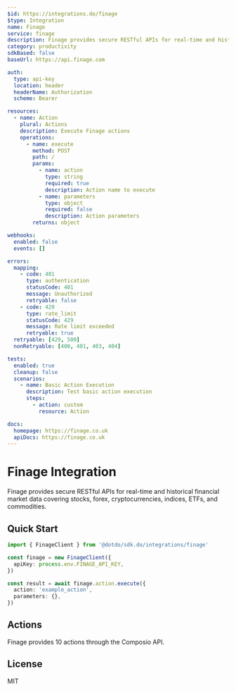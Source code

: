 ```yaml
---
$id: https://integrations.do/finage
$type: Integration
name: Finage
service: finage
description: Finage provides secure RESTful APIs for real-time and historical financial market data covering stocks, forex, cryptocurrencies, indices, ETFs, and commodities.
category: productivity
sdkBased: false
baseUrl: https://api.finage.com

auth:
  type: api-key
  location: header
  headerName: Authorization
  scheme: Bearer

resources:
  - name: Action
    plural: Actions
    description: Execute Finage actions
    operations:
      - name: execute
        method: POST
        path: /
        params:
          - name: action
            type: string
            required: true
            description: Action name to execute
          - name: parameters
            type: object
            required: false
            description: Action parameters
        returns: object

webhooks:
  enabled: false
  events: []

errors:
  mapping:
    - code: 401
      type: authentication
      statusCode: 401
      message: Unauthorized
      retryable: false
    - code: 429
      type: rate_limit
      statusCode: 429
      message: Rate limit exceeded
      retryable: true
  retryable: [429, 500]
  nonRetryable: [400, 401, 403, 404]

tests:
  enabled: true
  cleanup: false
  scenarios:
    - name: Basic Action Execution
      description: Test basic action execution
      steps:
        - action: custom
          resource: Action

docs:
  homepage: https://finage.co.uk
  apiDocs: https://finage.co.uk
---
```


# Finage Integration

Finage provides secure RESTful APIs for real-time and historical financial market data covering stocks, forex, cryptocurrencies, indices, ETFs, and commodities.

## Quick Start

```typescript
import { FinageClient } from '@dotdo/sdk.do/integrations/finage'

const finage = new FinageClient({
  apiKey: process.env.FINAGE_API_KEY,
})

const result = await finage.action.execute({
  action: 'example_action',
  parameters: {},
})
```

## Actions

Finage provides 10 actions through the Composio API.

## License

MIT
